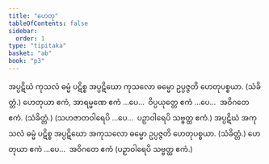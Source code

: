 ```yaml
---
title: "ဟေတု"
tableOfContents: false
sidebar:
  order: 1
type: "tipitaka"
basket: "ab"
book: "p3"
---
```



<DynamicBreadcrumb />

<Division number="23" book="p3" e="ch" v="39" p="351">

<Paragraph number="1516" book="p3">
အပ္ပဋိဃံ ကုသလံ ဓမ္မံ ပဋိစ္စ အပ္ပဋိဃော ကုသလော ဓမ္မော ဥပ္ပဇ္ဇတိ ဟေတုပစ္စယာ. (သံခိတ္တံ.)
</Paragraph>

</Division>
<Division number="24" book="p3" e="ch" v="39" p="352">

<Paragraph number="1517" book="p3">
ဟေတုယာ ဧကံ, အာရမ္မဏေ ဧကံ …ပေ…  ဝိပ္ပယုတ္တေ ဧကံ …ပေ…  အဝိဂတေ ဧကံ. (သံခိတ္တံ.)
</Paragraph>

<Paragraph number="1518" book="p3">
(သဟဇာတဝါရေပိ …ပေ…  ပဉှာဝါရေပိ သဗ္ဗတ္ထ ဧကံ.)
</Paragraph>

</Division>
<Division number="25" book="p3" e="ch" v="39" p="352">

<Paragraph number="1519" book="p3">
အပ္ပဋိဃံ အကုသလံ ဓမ္မံ ပဋိစ္စ အပ္ပဋိဃော အကုသလော ဓမ္မော ဥပ္ပဇ္ဇတိ ဟေတုပစ္စယာ. (သံခိတ္တံ.)
</Paragraph>

<Paragraph number="1520" book="p3">
ဟေတုယာ ဧကံ …ပေ…  အဝိဂတေ ဧကံ (ပဉှာဝါရေပိ သဗ္ဗတ္ထ ဧကံ.)
</Paragraph>
</Division>
